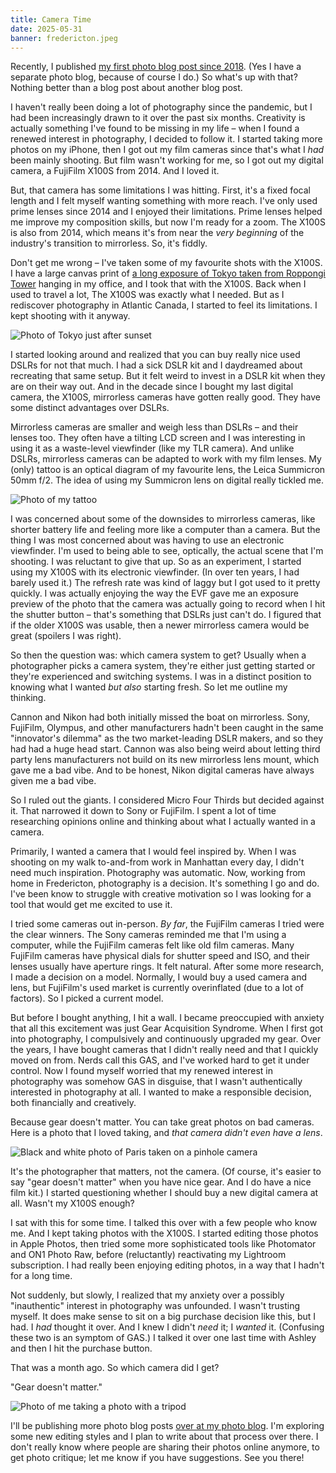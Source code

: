 ```yaml
---
title: Camera Time
date: 2025-05-31
banner: fredericton.jpeg
---
```


Recently, I published [my first photo blog post since 2018](https://photos.ashfurrow.com/downtown-in-the-rain). (Yes I have a separate photo blog, because of course I do.) So what's up with that? Nothing better than a blog post about another blog post.

I haven't really been doing a lot of photography since the pandemic, but I had been increasingly drawn to it over the past six months. Creativity is actually something I've found to be missing in my life – when I found a renewed interest in photography, I decided to follow it. I started taking more photos on my iPhone, then I got out my film cameras since that's what I _had_ been mainly shooting. But film wasn't working for me, so I got out my digital camera, a FujiFilm X100S from 2014. And I loved it.

But, that camera has some limitations I was hitting. First, it's a fixed focal length and I felt myself wanting something with more reach. I've only used prime lenses since 2014 and I enjoyed their limitations. Prime lenses helped me improve my composition skills, but now I'm ready for a zoom. The X100S is also from 2014, which means it's from near the _very beginning_ of the industry's transition to mirrorless. So, it's fiddly.

Don't get me wrong – I've taken some of my favourite shots with the X100S. I have a large canvas print of [a long exposure of Tokyo taken from Roppongi Tower](https://photos.ashfurrow.com/losing-myself-in-tokyo/photos/2580931) hanging in my office, and I took that with the X100S. Back when I used to travel a lot, The X100S was exactly what I needed. But as I rediscover photography in Atlantic Canada, I started to feel its limitations. I kept shooting with it anyway.

<Wide>

![Photo of Tokyo just after sunset](./tokyo.jpg)

</Wide>

I started looking around and realized that you can buy really nice used DSLRs for not that much. I had a sick DSLR kit and I daydreamed about recreating that same setup. But it felt weird to invest in a DSLR kit when they are on their way out. And in the decade since I bought my last digital camera, the X100S, mirrorless cameras have gotten really good. They have some distinct advantages over DSLRs.

Mirrorless cameras are smaller and weigh less than DSLRs – and their lenses too. They often have a tilting LCD screen and I was interesting in using it as a waste-level viewfinder (like my TLR camera). And unlike DSLRs, mirrorless cameras can be adapted to work with my film lenses. My (only) tattoo is an optical diagram of my favourite lens, the Leica Summicron 50mm f/2. The idea of using my Summicron lens on digital really tickled me.

<Narrow>

![Photo of my tattoo](./tattoo.jpeg)

</Narrow>

I was concerned about some of the downsides to mirrorless cameras, like shorter battery life and feeling more like a computer than a camera. But the thing I was most concerned about was having to use an electronic viewfinder. I'm used to being able to see, optically, the actual scene that I'm shooting. I was reluctant to give that up. So as an experiment, I started using my X100S with its electronic viewfinder. (In over ten years, I had barely used it.) The refresh rate was kind of laggy but I got used to it pretty quickly. I was actually enjoying the way the EVF gave me an exposure preview of the photo that the camera was actually going to record when I hit the shutter button – that's something that DSLRs just can't do. I figured that if the older X100S was usable, then a newer mirrorless camera would be great (spoilers I was right).

So then the question was: which camera system to get? Usually when a photographer picks a camera system, they're either just getting started or they're experienced and switching systems. I was in a distinct position to knowing what I wanted _but also_ starting fresh. So let me outline my thinking. 

Cannon and Nikon had both initially missed the boat on mirrorless. Sony, FujiFilm, Olympus, and other manufacturers hadn't been caught in the same "innovator's dilemma" as the two market-leading DSLR makers, and so they had had a huge head start. Cannon was also being weird about letting third party lens manufacturers not build on its new mirrorless lens mount, which gave me a bad vibe. And to be honest, Nikon digital cameras have always given me a bad vibe. 

So I ruled out the giants. I considered Micro Four Thirds but decided against it. That narrowed it down to Sony or FujiFilm. I spent a lot of time researching opinions online and thinking about what I actually wanted in a camera.

Primarily, I wanted a camera that I would feel inspired by. When I was shooting on my walk to-and-from work in Manhattan every day, I didn't need much inspiration. Photography was automatic. Now, working from home in Fredericton, photography is a decision. It's something I go and do. I've been know to struggle with creative motivation so I was looking for a tool that would get me excited to use it.

I tried some cameras out in-person. _By far_, the FujiFilm cameras I tried were the clear winners. The Sony cameras reminded me that I'm using a computer, while the FujiFilm cameras felt like old film cameras. Many FujiFilm cameras have physical dials for shutter speed and ISO, and their lenses usually have aperture rings. It felt natural. After some more research, I made a decision on a model. Normally, I would buy a used camera and lens, but FujiFilm's used market is currently overinflated (due to a lot of factors). So I picked a current model.

But before I bought anything, I hit a wall. I became preoccupied with anxiety that all this excitement was just Gear Acquisition Syndrome. When I first got into photography, I compulsively and continuously upgraded my gear. Over the years, I have bought cameras that I didn't really need and that I quickly moved on from. Nerds call this GAS, and I've worked hard to get it under control. Now I found myself worried that my renewed interest in photography was somehow GAS in disguise, that I wasn't authentically interested in photography at all. I wanted to make a responsible decision, both financially and creatively.

Because gear doesn't matter. You can take great photos on bad cameras. Here is a photo that I loved taking, and _that camera didn't even have a lens_. 

<Wide>

![Black and white photo of Paris taken on a pinhole camera](./paris.jpg)

</Wide>

It's the photographer that matters, not the camera. (Of course, it's easier to say "gear doesn't matter" when you have nice gear. And I do have a nice film kit.) I started questioning whether I should buy a new digital camera at all. Wasn't my X100S enough?

I sat with this for some time. I talked this over with a few people who know me. And I kept taking photos with the X100S. I started editing those photos in Apple Photos, then tried some more sophisticated tools like Photomator and ON1 Photo Raw, before (reluctantly) reactivating my Lightroom subscription. I had really been enjoying editing photos, in a way that I hadn't for a long time. 
 
Not suddenly, but slowly, I realized that my anxiety over a possibly "inauthentic" interest in photography was unfounded. I wasn't trusting myself. It does make sense to sit on a big purchase decision like this, but I had. I _had_ thought it over. And I knew I didn't _need_ it; I _wanted_ it. (Confusing these two is an symptom of GAS.) I talked it over one last time with Ashley and then I hit the purchase button. 

That was a month ago. So which camera did I get? 

"Gear doesn't matter."

<Narrow>

![Photo of me taking a photo with a tripod](./me.jpeg)

</Narrow>

I'll be publishing more photo blog posts [over at my photo blog](https://photos.ashfurrow.com). I'm exploring some new editing styles and I plan to write about that process over there. I don't really know where people are sharing their photos online anymore, to get photo critique; let me know if you have suggestions. See you there! 

